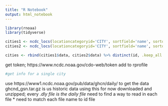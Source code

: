 ```yaml
---
title: "R Notebook"
output: html_notebook
---
```


```r
library(rnoaa)
library(tidyverse)
```


```r

cities1 <- ncdc_locs(locationcategoryid='CITY', sortfield='name', sortorder='asc', limit = 1000)
cities2 <- ncdc_locs(locationcategoryid='CITY', sortfield='name', sortorder='desc', limit = 987)

cities <- rbind(cities1$data, cities2$data) %>% distinct(id, .keep_all = TRUE)

```


get token; https://www.ncdc.noaa.gov/cdo-web/token
add to rprofile

```r
#get info for a single city


```





use https://www1.ncdc.noaa.gov/pub/data/ghcn/daily/
to get the data
ghcnd_gsn.tar.gz is us historic data
using this for now
downloaded and unzipped; every *.dly file is the daily file
* need to find a way to read in each file
* need to match each file name to id file
